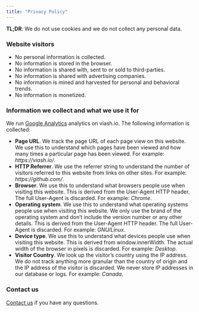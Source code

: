 ```yaml
---
title: "Privacy Policy"
---
```


**TL;DR**: We do not use cookies and we do not collect any personal data.

### Website visitors

- No personal information is collected.
- No information is stored in the browser.
- No information is shared with, sent to or sold to third-parties.
- No information is shared with advertising companies.
- No information is mined and harvested for personal and behavioral trends.
- No information is monetized.

### Information we collect and what we use it for

We run [Google Analytics](https://analytics.google.com) analytics on viash.io. The following information is collected:

- __Page URL__. We track the page URL of each page view on this website. We use this to understand which pages have been viewed and how many times a particular page has been viewed. For example: _https://viash.io/_.
- __HTTP Referrer__. We use the referrer string to understand the number of visitors referred to this website from links on other sites. For example: _https://github.com/_.
- __Browser__. We use this to understand what browsers people use when visiting this website. This is derived from the User-Agent HTTP header. The full User-Agent is discarded. For example: _Chrome_.
- __Operating system__. We use this to understand what operating systems people use when visiting this website. We only use the brand of the operating system and don’t include the version number or any other details. This is derived from the User-Agent HTTP header. The full User-Agent is discarded. For example: _GNU/Linux_.
- __Device type__. We use this to understand what devices people use when visiting this website. This is derived from window.innerWidth. The actual width of the browser in pixels is discarded. For example: _Desktop_.
- __Visitor Country__. We look up the visitor’s country using the IP address. We do not track anything more granular than the country of origin and the IP address of the visitor is discarded. We never store IP addresses in our database or logs. For example: _Canada_.

### Contact us

[Contact us](mailto:info@viash.io) if you have any questions.